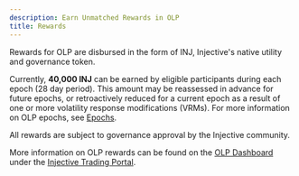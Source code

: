 ```yaml
---
description: Earn Unmatched Rewards in OLP
title: Rewards
---
```


Rewards for OLP are disbursed in the form of INJ, Injective's native utility and governance token.&#x20;

Currently, **40,000 INJ** can be earned by eligible participants during each epoch (28 day period). This amount may be reassessed in advance for future epochs, or retroactively reduced for a current epoch as a result of one or more volatility response modifications (VRMs). For more information on OLP epochs, see [Epochs](epochs/).

<Callout icon="info" color="#07C1FF" iconType="regular">
All rewards are subject to governance approval by the Injective community.
</Callout>

More information on OLP rewards can be found on the [OLP Dashboard](https://trading.injective.network/program/liquidity) under the [Injective Trading Portal](https://trading.injective.network/).
